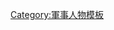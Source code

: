 {{Navbox
|name  = 美利堅聯盟國陸軍上將
|title = [[File:Battle flag of the Confederate States of America.svg|25px]] [[联盟军|美利堅聯盟國陸軍]]上將 [[File:Confederate States of America General-collar.svg|50px]]
|state = {{{state|autocollapse}}}
|bodyclass = hlist

|list1 =
{{Navbox with columns|child
|fullwidth = yes
|colstyle  = text-align:center
|col1header = [[File:Samuel Cooper (général).jpg|80px]]
|col2header = [[File:ASJohnston.jpg|110px]]
|col3header = [[File:Robert Edward Lee.jpg|90px]]
|col4header = [[File:Joseph Johnston.jpg|100px]]
|col5header = [[File:Gen. Pierre Gustave Toutant de Beauregard, C.S.A - NARA - 528596.jpg|110px]]
|col6header = [[File:Braxton Bragg.jpg|90px]]
|col7header = [[File:Edmund Kirby Smith.jpg|90px]]
|col8header = [[File:JohnBellHood.jpg|100px]]
|col1 = {{Link-en|塞繆爾·庫珀 (上將)|Samuel Cooper (general)|塞繆爾·庫珀}}
|col2 = {{Link-en|阿爾伯特·西德尼·約翰斯頓|Albert Sidney Johnston|阿爾伯特·西德尼·約翰斯頓}}
|col3 = [[羅伯特·E·李]]<sup>P</sup>
|col4 = [[约瑟夫·E·约翰斯顿]]
|col5 = [[P·G·T·博雷加德]]
|col6 = {{Link-en|布拉克斯頓·布拉格|Braxton Bragg|布拉克斯頓·布拉格}}
|col7 = {{Link-en|埃德蒙·柯比·史密斯|Edmund Kirby Smith|埃德蒙·柯比·史密斯}}
|col8 = {{Link-en|約翰·貝爾·胡德|John Bell Hood|約翰·貝爾·胡德}}<sup>T</sup>
}}

|below = 
* <sup>P</sup> 後來晉升為{{Link-en|美利堅聯盟國陸軍總司令|General in Chief of the Armies of the Confederate States|美利堅聯盟國陸軍總司令}}
* <sup>T</sup> 臨時晉升

}}<noinclude>
{{collapsible option}}
[[Category:軍事人物模板]]
</noinclude>
